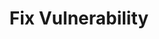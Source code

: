 ---
title: Fix Vulnerability
description: TBD
updated: 2024-05-31
authors: [martineckardt]
icon: Terminal
---